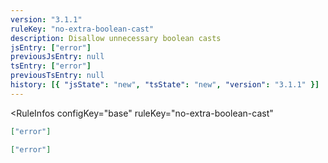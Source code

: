 ```yaml
---
version: "3.1.1"
ruleKey: "no-extra-boolean-cast"
description: Disallow unnecessary boolean casts
jsEntry: ["error"]
previousJsEntry: null
tsEntry: ["error"]
previousTsEntry: null
history: [{ "jsState": "new", "tsState": "new", "version": "3.1.1" }]
---
```


<RuleInfos 
  configKey="base" 
  ruleKey="no-extra-boolean-cast" 
>

```json
["error"]
```

```json
["error"]
```

</RuleInfos>
